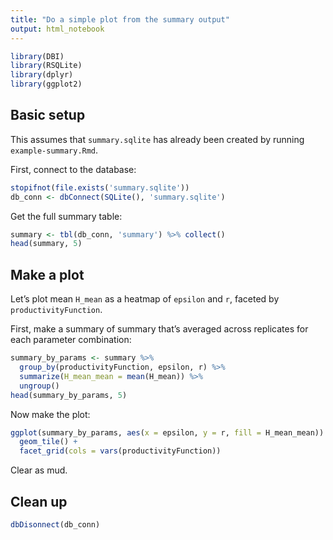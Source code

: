 ```yaml
---
title: "Do a simple plot from the summary output"
output: html_notebook
---
```


```r
library(DBI)
library(RSQLite)
library(dplyr)
library(ggplot2)
```

## Basic setup

This assumes that `summary.sqlite` has already been created by running `example-summary.Rmd`.

First, connect to the database:

```r
stopifnot(file.exists('summary.sqlite'))
db_conn <- dbConnect(SQLite(), 'summary.sqlite')
```

Get the full summary table:

```r
summary <- tbl(db_conn, 'summary') %>% collect()
head(summary, 5)
```

## Make a plot

Let's plot mean `H_mean` as a heatmap of `epsilon` and `r`, faceted by `productivityFunction`.

First, make a summary of summary that's averaged across replicates for each parameter combination:

```r
summary_by_params <- summary %>%
  group_by(productivityFunction, epsilon, r) %>%
  summarize(H_mean_mean = mean(H_mean)) %>%
  ungroup()
head(summary_by_params, 5)
```

Now make the plot:

```r
ggplot(summary_by_params, aes(x = epsilon, y = r, fill = H_mean_mean)) +
  geom_tile() +
  facet_grid(cols = vars(productivityFunction))
```

Clear as mud.

## Clean up

```r
dbDisonnect(db_conn)
```
